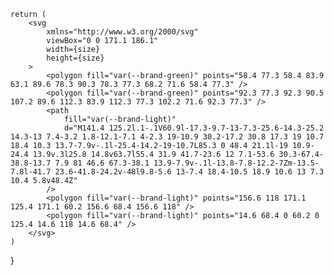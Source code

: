     return (
        <svg
            xmlns="http://www.w3.org/2000/svg"
            viewBox="0 0 171.1 186.1"
            width={size}
            height={size}
        >
            <polygon fill="var(--brand-green)" points="58.4 77.3 58.4 83.9 63.1 89.6 78.3 90.3 78.3 77.3 68.2 71.6 58.4 77.3" />
            <polygon fill="var(--brand-green)" points="92.3 77.3 92.3 90.5 107.2 89.6 112.3 83.9 112.3 77.3 102.2 71.6 92.3 77.3" />
            <path
                fill="var(--brand-light)"
                d="M141.4 125.2l.1-.1V60.9l-17.3-9.7-13-7.3-25.6-14.3-25.2 14.3-13 7.4-3.2 1.8-12.1-7.1 4-2.3 19-10.9 30.2-17.2 30.8 17.3 19 10.7 18.4 10.3 13.7-7.9v-.1l-25.4-14.2-19-10.7L85.3 0 48.4 21.1l-19 10.9-24.4 13.9v.3l25.8 14.8v63.7l55.4 31.9 41.7-23.6 12 7.1-53.6 30.3-67.4-38.8-13.7 7.9 81 46.6 67.3-38.1 13.9-7.9v-.1l-13.8-7.8-12.2-7Zm-13.5-7.8l-41.7 23.6-41.8-24.2v-48l9.8-5.6 13-7.4 18.4-10.5 18.9 10.6 13 7.3 10.4 5.8v48.4Z"
            />
            <polygon fill="var(--brand-light)" points="156.6 118 171.1 125.4 171.1 60.2 156.6 68.4 156.6 118" />
            <polygon fill="var(--brand-light)" points="14.6 68.4 0 60.2 0 125.4 14.6 118 14.6 68.4" />
        </svg>
    )
}
